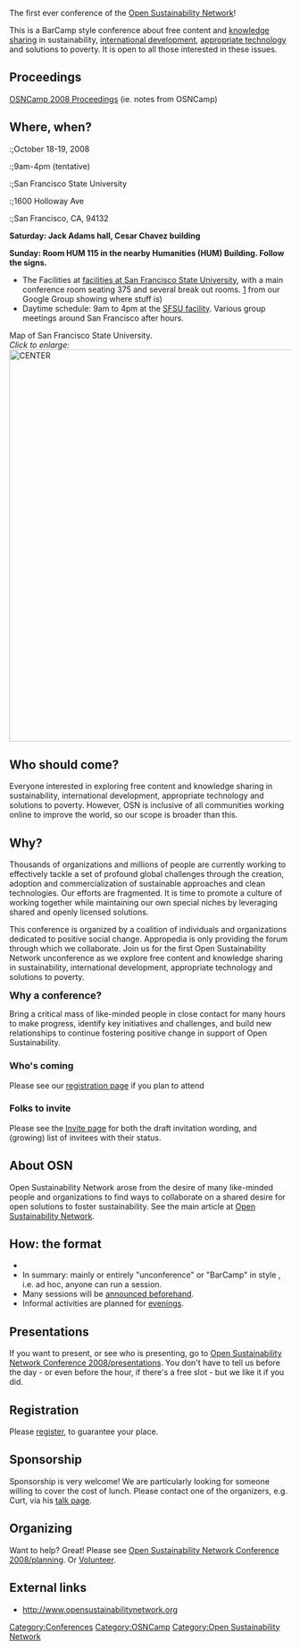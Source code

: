 {{OSNCamp navbar}}
The first ever conference of the [[Open Sustainability Network]]!

This is a BarCamp style conference  about free content and [[knowledge sharing]] in sustainability, [[international development]], [[appropriate technology]] and solutions to poverty. It is open to all those interested in these issues.
{{TOCright}}

==Proceedings==
[[OSNCamp 2008 Proceedings]] (ie. notes from OSNCamp)

== Where, when? ==
:;October 18-19, 2008
:;9am-4pm (tentative)
:;San Francisco State University
:;1600 Holloway Ave
:;San Francisco, CA, 94132

'''Saturday: Jack Adams hall, Cesar Chavez building'''

'''Sunday: Room HUM 115 in the nearby Humanities (HUM) Building. Follow the signs.'''

* The Facilities at [http://sfsustudentcenter.com facilities at San Francisco State University], with a main conference room seating 375 and several break out rooms.  [http://open-sustainability-network.googlegroups.com/attach/00cdb7051c44aa2c/campus+map+copy.jpg?view=1&part=4] from our Google Group showing where stuff is)
* Daytime schedule: 9am to 4pm at the [[OSNCon/For_attendees | SFSU facility]].  Various group meetings around San Francisco after hours.
Map of San Francisco State University.<br>''Click to enlarge:''<br>

[[Image:OSNCamp map of SFSU.jpg|700px|CENTER]]

{{break clear}}

== Who should come? ==
Everyone interested in exploring free content and knowledge sharing in sustainability, international development, appropriate technology and solutions to poverty. However, OSN is inclusive of all communities working online to improve the world, so our scope is broader than this.

== Why? ==
Thousands of organizations and millions of people are currently working to effectively tackle a set of profound global challenges through the creation, adoption and commercialization of sustainable approaches and clean technologies. Our efforts are fragmented. It is time to promote a culture of working together while maintaining our own special niches by leveraging shared and openly licensed solutions.

This conference is organized by a coalition of individuals and organizations dedicated to positive social change. Appropedia is only providing the forum through which we collaborate. Join us for the first Open Sustainability Network unconference as we explore free content and knowledge sharing in sustainability, international development, appropriate technology and solutions to poverty.


<span style="font-size:1.25em">'''Why a conference?'''</span>

Bring a critical mass of like-minded people in close contact for many hours to make progress, identify key initiatives and challenges, and build new relationships to continue fostering positive change in support of Open Sustainability.

=== Who's coming ===
Please see our [[OSNCon/Registration|registration page]] if you plan to attend

=== Folks to invite ===
Please see the [[OSNCamp_2008/Invite |Invite page]] for both the draft invitation wording, and (growing) list of invitees with their status.

== About OSN ==
Open Sustainability Network arose from the desire of many like-minded people and organizations to find ways to collaborate on a shared desire for open solutions to foster sustainability.  See the main article at [[Open Sustainability Network]].

== How: the format ==
* {{main|Open Sustainability Network Conference 2008/format}}
* In summary: mainly or entirely "unconference" or "BarCamp" in style , i.e. ad hoc, anyone can run a session. 
* Many sessions will be [[OpenSustainabilityCamp_2008/presentations|announced beforehand]].
* Informal activities are planned for [[Open Sustainability Network Conference 2008/evenings|evenings]].

== Presentations ==
If you want to present, or see who is presenting, go to [[Open Sustainability Network Conference 2008/presentations]]. You don't have to tell us before the day - or even before the hour, if there's a free slot - but we like it if you did.

== Registration ==
Please [[OSNCon/Registration|register]], to guarantee your place.

== Sponsorship ==
Sponsorship is very welcome!  We are particularly looking for someone willing to cover the cost of lunch. Please contact one of the organizers, e.g. Curt, via his [[User talk:Curtbeckmann|talk page]].

== Organizing ==
Want to help? Great! Please see [[Open Sustainability Network Conference 2008/planning]]. Or [[OSNCon/Volunteer|Volunteer]].

== External links ==
* http://www.opensustainabilitynetwork.org

[[Category:Conferences]]
[[Category:OSNCamp]]
[[Category:Open Sustainability Network]]
